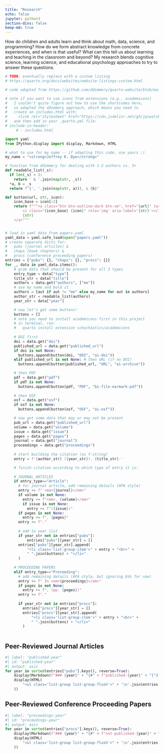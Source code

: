 ```yaml
---
title: "Research"
echo: false
jupyter: python3
section-divs: false
keep-md: true
---
```


How do children and adults learn and think about math, data, science, and programming? How do we form abstract knowledge from concrete experiences, and when is that useful? What can this tell us about learning and teaching in the classroom and beyond? My research blends cognitive science, learning science, and educational psychology approaches to try to answer these questions.

```python
# TODO: eventually replace with a custom listing 
# https://quarto.org/docs/websites/website-listings-custom.html

# code adapted from https://github.com/ddimmery/quarto-website/blob/main/research.qmd

# note if you want to use icons from extensions (e.g., academicons)
#   I couldn't quite figure out how to use the shortcodes here,
#   so adapted the ddimmery approach, which means you need to
#   create an includes.html with:
#     <link rel="stylesheet" href="https://cdn.jsdelivr.net/gh/jpswalsh/academicons@1/css/academicons.min.css">
#   and then add in your _quarto.yml file:
# include-in-header:
     # - includes.html

import yaml
from IPython.display import display, Markdown, HTML

# what to use for my name -- if adapting this code, use yours ;)
my_name = "<strong>Jeffrey K. Bye</strong>"

# function from ddimmery for dealing with 1-2 authors vs. 3+
def readable_list(_s):
  if len(_s) < 3:
    return ' & '.join(map(str, _s))
  *a, b = _s
  return f"{', '.join(map(str, a))}, & {b}"

def button(url, str, icon):
    icon_base = icon[:2]
    return f"""<a class="btn btn-outline-dark btn-sm", href="{url}" target="_blank" rel="noopener noreferrer">
        <i class="{icon_base} {icon}" role='img' aria-label='{str}'></i>
        {str}
    </a>"""


# load in yaml data from papers.yaml
yaml_data = yaml.safe_load(open("papers.yaml"))
# create separate dicts for:
#   pubs (journal articles) & 
#   chaps (book chapters) &
#   procs (conference proceeding papers)
entries = {"pubs": {}, "chaps": {}, "procs": {}}
for _, data in yaml_data.items():
    # grab data that should be present for all 3 types
    entry_type = data["type"]
    title_str = data["title"]
    authors = data.get("authors", ["me"])
    # use my name and bold it
    authors = [aut if aut != "me" else my_name for aut in authors]
    author_str = readable_list(authors)
    year_str = data["year"]

    # now let's get some buttons!
    buttons = []
    # note you need to install academicons first in this project
    # in terminal, run:
    #   quarto install extension schochastics/academicons
    
    # DOI first
    doi = data.get("doi")
    published_url = data.get("published_url")
    if doi is not None:
      buttons.append(button(doi, "DOI", "ai-doi"))
    elif published_url is not None: # then URL (if no DOI)
      buttons.append(button(published_url, "URL", "ai-archive"))

    # then PDF
    pdf = data.get("pdf")
    if pdf is not None:
      buttons.append(button(pdf, "PDF", "bi-file-earmark-pdf"))
        
    # then OSF
    osf = data.get("osf")
    if osf is not None:
      buttons.append(button(osf, "OSF", "ai-osf"))

    # now get some data that may or may not be present
    pub_url = data.get("published_url")
    volume = data.get("volume")
    issue = data.get("issue")
    pages = data.get("pages")
    journal = data.get("journal")
    proceedings = data.get("proceedings")
    
    # start building the citation (as f-string)
    entry = f'{author_str} ({year_str}). {title_str}.'

    # finish citation according to which type of entry it is:
    
    # JOURNAL ARTICLES
    if entry_type=="Article":
      # for journal article, add remaining details (APA style)
      entry += f" <em>{journal}</em>"
      if volume is not None:
        entry += f"<em>, {volume}</em>"
        if issue is not None:
          entry += f"({issue})"
      if pages is not None:
        entry += f", {pages}"
      entry += f"."
      
      # add to year list
      if year_str not in entries["pubs"]:
          entries["pubs"][year_str] = []
      entries["pubs"][year_str].append(
          "<li class='list-group-item'>" + entry + "<br>" +
          " ".join(buttons) + "</li>"
      )
      
    # PROCEEDING PAPERS  
    elif entry_type=="Proceeding": 
      # add remaining details (APA style, but ignoring Eds for now)
      entry += f" In <em>{proceedings}</em>"
      if pages is not None:
        entry += f", (pp. {pages})"
      entry += f"."
      
      if year_str not in entries["procs"]:
        entries["procs"][year_str] = []
        entries["procs"][year_str].append(
            "<li class='list-group-item'>" + entry + "<br>" +
            " ".join(buttons) + "</li>"
        )
        
```

## Peer-Reviewed Journal Articles

```python
#| label: "published-year"
#| id: "published-year"
#| output: asis
for year in sorted(entries["pubs"].keys(), reverse=True):
    display(Markdown(f"### {year}" + "{#" + f"published-{year}" + "}"))
    display(HTML(
        "<ul class='list-group list-group-flush'>" + '\n'.join(entries["pubs"][year]) + "</ul>"
    ))
```

## Peer-Reviewed Conference Proceeding Papers

```python
#| label: "proceedings-year"
#| id: "proceedings-year"
#| output: asis
for year in sorted(entries["procs"].keys(), reverse=True):
    display(Markdown(f"### {year}" + "{#" + f"not-published-{year}" + "}"))
    display(HTML(
        "<ul class='list-group list-group-flush'>" + '\n'.join(entries["procs"][year]) + "</ul>"
    ))
```
